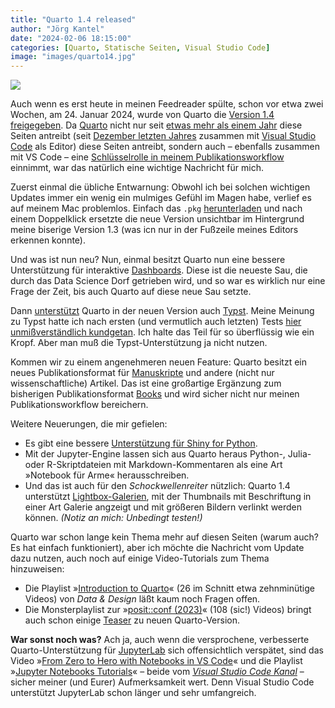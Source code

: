 ```yaml
---
title: "Quarto 1.4 released"
author: "Jörg Kantel"
date: "2024-02-06 18:15:00"
categories: [Quarto, Statische Seiten, Visual Studio Code]
image: "images/quarto14.jpg"
---
```


[![](images/quarto14-b.jpg)](https://quarto.org/docs/blog/posts/2024-01-24-1.4-release/images/thumbnail.png)

Auch wenn es erst heute in meinen Feedreader spülte, schon vor etwa zwei Wochen, am 24. Januar 2024, wurde von Quarto die [Version 1.4 freigegeben](https://quarto.org/docs/blog/posts/2024-01-24-1.4-release/). Da [Quarto](http://cognitiones.kantel-chaos-team.de/webworking/staticsites/quarto.html) nicht nur seit [etwas mehr als einem Jahr](https://kantel.github.io/posts/2022120802_hello_quarto/) diese Seiten antreibt (seit [Dezember letzten Jahres](https://kantel.github.io/posts/2023121602_quarto_vscode/) zusammen mit [Visual Studio Code](http://cognitiones.kantel-chaos-team.de/produktivitaet/visualstudiocode.html) als Editor) diese Seiten antreibt, sondern auch -- ebenfalls zusammen mit VS Code -- eine [Schlüsselrolle in meinem Publikationsworkflow](https://kantel.github.io/posts/2023081101_logseq_quarto_vscode/) einnimmt, war das natürlich eine wichtige Nachricht für mich.

Zuerst einmal die übliche Entwarnung: Obwohl ich bei solchen wichtigen Updates immer ein wenig ein mulmiges Gefühl im Magen habe, verlief es auf meinem Mac problemlos. Einfach das `.pkg` [herunterladen](https://quarto.org/docs/download/) und nach einem Doppelklick ersetzte die neue Version unsichtbar im Hintergrund meine biserige Version 1.3 (was icn nur in der Fußzeile meines Editors erkennen konnte).

Und was ist nun neu? Nun, einmal besitzt Quarto nun eine bessere Unterstützung für interaktive [Dashboards](https://quarto.org/docs/dashboards/). Diese ist die neueste Sau, die durch das Data Science Dorf getrieben wird, und so war es wirklich nur eine Frage der Zeit, bis auch Quarto auf diese neue Sau setzte.

Dann [unterstützt](https://quarto.org/docs/output-formats/typst.html) Quarto in der neuen Version auch [Typst](https://typst.app/). Meine Meinung zu Typst hatte ich nach ersten (und vermutlich auch letzten) Tests [hier unmißverständlich kundgetan](https://kantel.github.io/posts/2023091002_typst_1st_steps/). Ich halte das Teil für so überflüssig wie ein Kropf. Aber man muß die Typst-Unterstützung ja nicht nutzen.

Kommen wir zu einem angenehmeren neuen Feature: Quarto besitzt ein neues Publikationsformat für [Manuskripte](https://quarto.org/docs/manuscripts/) und andere (nicht nur wissenschaftliche) Artikel. Das ist eine großartige Ergänzung zum bisherigen Publikationsformat [Books](https://quarto.org/docs/books/) und wird sicher nicht nur meinen Publikationsworkflow bereichern.

Weitere Neuerungen, die mir gefielen:

-   Es gibt eine bessere [Unterstützung für Shiny for Python](https://quarto.org/docs/dashboards/interactivity/shiny-python/index.html).
-   Mit der Jupyter-Engine lassen sich aus Quarto heraus Python-, Julia- oder R-Skriptdateien mit Markdown-Kommentaren als eine Art »Notebook für Arme« herausschreiben.
-   Und das ist auch für den *Schockwellenreiter* nützlich: Quarto 1.4 unterstützt [Lightbox-Galerien](https://quarto.org/docs/output-formats/html-lightbox-figures.html), mit der Thumbnails mit Beschriftung in einer Art Galerie angzeigt und mit größeren Bildern verlinkt werden können. *(Notiz an mich: Unbedingt testen!)*

Quarto war schon lange kein Thema mehr auf diesen Seiten (warum auch? Es hat einfach funktioniert), aber ich möchte die Nachricht vom Update dazu nutzen, auch noch auf einige Video-Tutorials zum Thema hinzuweisen:

-   Die Playlist »[Introduction to Quarto](https://www.youtube.com/playlist?list=PLY9YSTWETzmq-3Qb6cmBN3nO5sPpATUl1)« (26 im Schnitt etwa zehnminütige Videos) von *Data & Design* läßt kaum noch Fragen offen.
-   Die Monsterplaylist zur »[posit::conf (2023)](https://www.youtube.com/playlist?list=PL9HYL-VRX0oRFZslRGHwHuwea7SvAATHp)« (108 (sic!) Videos) bringt auch schon einige [Teaser](https://www.youtube.com/watch?v=AbuK2F57NEs) zu neuen Quarto-Version.

**War sonst noch was?** Ach ja, auch wenn die versprochene, verbesserte Quarto-Unterstützung für [JupyterLab](http://cognitiones.kantel-chaos-team.de/programmierung/python/jupyterlab.html) sich offensichtlich verspätet, sind das Video »[From Zero to Hero with Notebooks in VS Code](https://www.youtube.com/watch?v=cKFp8DBF75Y)« und die Playlist »[Jupyter Notebooks Tutorials](https://www.youtube.com/playlist?list=PLj6YeMhvp2S6gDMYrkDb81vneeuk_Lf3v)« -- beide vom [*Visual Studio Code Kanal*](https://www.youtube.com/@code) -- sicher meiner (und Eurer) Aufmerksamkeit wert. Denn Visual Studio Code unterstützt JupyterLab schon länger und sehr umfangreich.